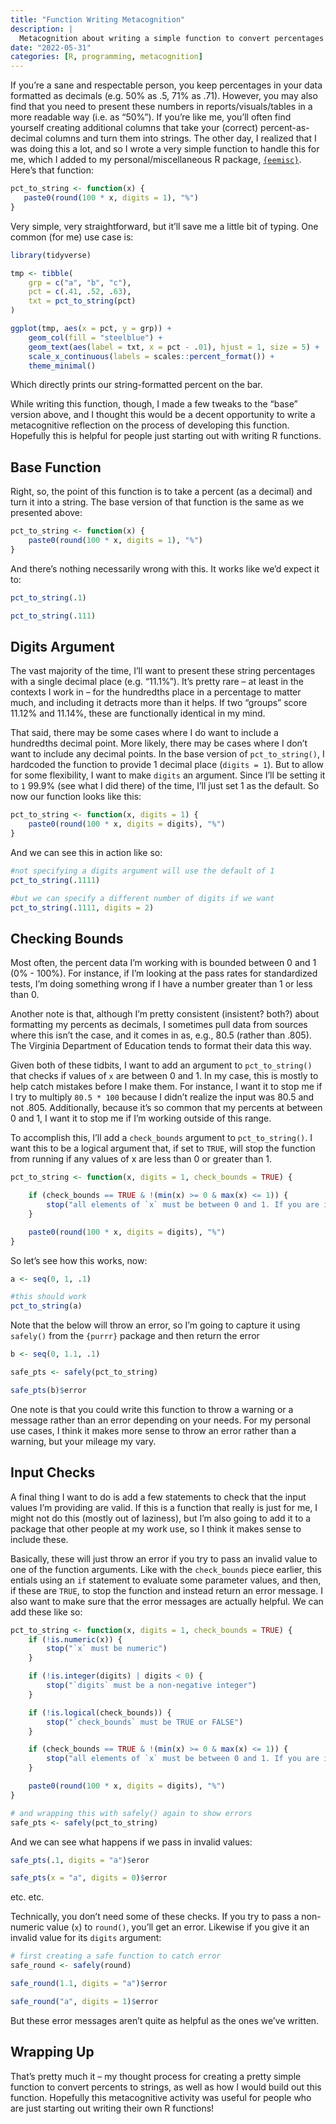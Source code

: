 ```yaml
---
title: "Function Writing Metacognition"
description: |
  Metacognition about writing a simple function to convert percentages to strings
date: "2022-05-31"
categories: [R, programming, metacognition]
---
```



If you're a sane and respectable person, you keep percentages in your data formatted as decimals (e.g. 50% as .5, 71% as .71). However, you may also find that you need to present these numbers in reports/visuals/tables in a more readable way (i.e. as "50%"). If you're like me, you'll often find yourself creating additional columns that take your (correct) percent-as-decimal columns and turn them into strings. The other day, I realized that I was doing this a lot, and so I wrote a very simple function to handle this for me, which I added to my personal/miscellaneous R package, [`{eemisc}`](https://github.com/ekholme/eemisc). Here's that function:

```r
pct_to_string <- function(x) {
   paste0(round(100 * x, digits = 1), "%")
}
```

Very simple, very straightforward, but it'll save me a little bit of typing. One common (for me) use case is:

```r

library(tidyverse)

tmp <- tibble(
    grp = c("a", "b", "c"),
    pct = c(.41, .52, .63),
    txt = pct_to_string(pct)
)

ggplot(tmp, aes(x = pct, y = grp)) +
    geom_col(fill = "steelblue") +
    geom_text(aes(label = txt, x = pct - .01), hjust = 1, size = 5) +
    scale_x_continuous(labels = scales::percent_format()) +
    theme_minimal()
```

Which directly prints our string-formatted percent on the bar.

While writing this function, though, I made a few tweaks to the "base" version above, and I thought this would be a decent opportunity to write a metacognitive reflection on the process of developing this function. Hopefully this is helpful for people just starting out with writing R functions.

## Base Function 

Right, so, the point of this function is to take a percent (as a decimal) and turn it into a string. The base version of that function is the same as we presented above:

```r
pct_to_string <- function(x) {
    paste0(round(100 * x, digits = 1), "%")
}
```

And there's nothing necessarily wrong with this. It works like we'd expect it to:

```r
pct_to_string(.1)
```

```r
pct_to_string(.111)
```

## Digits Argument

The vast majority of the time, I'll want to present these string percentages with a single decimal place (e.g. "11.1%"). It's pretty rare -- at least in the contexts I work in -- for the hundredths place in a percentage to matter much, and including it detracts more than it helps. If two "groups" score 11.12% and 11.14%, these are functionally identical in my mind.

That said, there may be some cases where I do want to include a hundredths decimal point. More likely, there may be cases where I don't want to include any decimal points. In the base version of `pct_to_string()`, I hardcoded the function to provide 1 decimal place (`digits = 1`). But to allow for some flexibility, I want to make `digits` an argument. Since I'll be setting it to `1` 99.9% (see what I did there) of the time, I'll just set 1 as the default. So now our function looks like this:

```r
pct_to_string <- function(x, digits = 1) {
    paste0(round(100 * x, digits = digits), "%")
}
```

And we can see this in action like so:

```r
#not specifying a digits argument will use the default of 1
pct_to_string(.1111)
```

```r
#but we can specify a different number of digits if we want
pct_to_string(.1111, digits = 2)
```

## Checking Bounds

Most often, the percent data I'm working with is bounded between 0 and 1 (0% - 100%). For instance, if I'm looking at the pass rates for standardized tests, I'm doing something wrong if I have a number greater than 1 or less than 0.

Another note is that, although I'm pretty consistent (insistent? both?) about formatting my percents as decimals, I sometimes pull data from sources where this isn't the case, and it comes in as, e.g., 80.5 (rather than .805). The Virginia Department of Education tends to format their data this way.

Given both of these tidbits, I want to add an argument to `pct_to_string()` that checks if values of `x` are between 0 and 1. In my case, this is mostly to help catch mistakes before I make them. For instance, I want it to stop me if I try to multiply `80.5 * 100` because I didn't realize the input was 80.5 and not .805. Additionally, because it's so common that my percents at between 0 and 1, I want it to stop me if I'm working outside of this range.

To accomplish this, I'll add a `check_bounds` argument to `pct_to_string()`. I want this to be a logical argument that, if set to `TRUE`, will stop the function from running if any values of x are less than 0 or greater than 1.

```r
pct_to_string <- function(x, digits = 1, check_bounds = TRUE) {

    if (check_bounds == TRUE & !(min(x) >= 0 & max(x) <= 1)) {
        stop("all elements of `x` must be between 0 and 1. If you are intentionally using a percentage outside of these bounds, set `check_bounds = FALSE`")
    }

    paste0(round(100 * x, digits = digits), "%")
}
```

So let's see how this works, now:

```r
a <- seq(0, 1, .1)

#this should work
pct_to_string(a)
```


Note that the below will throw an error, so I'm going to capture it using `safely()` from the `{purrr}` package and then return the error

```r
b <- seq(0, 1.1, .1)

safe_pts <- safely(pct_to_string)

safe_pts(b)$error
```

One note is that you could write this function to throw a warning or a message rather than an error depending on your needs. For my personal use cases, I think it makes more sense to throw an error rather than a warning, but your mileage my vary.

## Input Checks

A final thing I want to do is add a few statements to check that the input values I'm providing are valid. If this is a function that really is just for me, I might not do this (mostly out of laziness), but I'm also going to add it to a package that other people at my work use, so I think it makes sense to include these.

Basically, these will just throw an error if you try to pass an invalid value to one of the function arguments. Like with the `check_bounds` piece earlier, this entials using an `if` statement to evaluate some parameter values, and then, if these are `TRUE`, to stop the function and instead return an error message. I also want to make sure that the error messages are actually helpful. We can add these like so:

```r
pct_to_string <- function(x, digits = 1, check_bounds = TRUE) {
    if (!is.numeric(x)) {
        stop("`x` must be numeric")
    }

    if (!is.integer(digits) | digits < 0) {
        stop("`digits` must be a non-negative integer")
    }

    if (!is.logical(check_bounds)) {
        stop("`check_bounds` must be TRUE or FALSE")
    }

    if (check_bounds == TRUE & !(min(x) >= 0 & max(x) <= 1)) {
        stop("all elements of `x` must be between 0 and 1. If you are intentionally using a percentage outside of these bounds, set `check_bounds = FALSE`")
    }

    paste0(round(100 * x, digits = digits), "%")
}

# and wrapping this with safely() again to show errors
safe_pts <- safely(pct_to_string)
```

And we can see what happens if we pass in invalid values:

```r
safe_pts(.1, digits = "a")$eror
```

```r
safe_pts(x = "a", digits = 0)$error
```

etc. etc.

Technically, you don't need some of these checks. If you try to pass a non-numeric value (`x`) to `round()`, you'll get an error. Likewise if you give it an invalid value for its `digits` argument:

```r
# first creating a safe function to catch error
safe_round <- safely(round)

safe_round(1.1, digits = "a")$error
```

```r
safe_round("a", digits = 1)$error
```

But these error messages aren't quite as helpful as the ones we've written.

## Wrapping Up 

That's pretty much it -- my thought process for creating a pretty simple function to convert percents to strings, as well as how I would build out this function. Hopefully this metacognitive activity was useful for people who are just starting out writing their own R functions!

  
